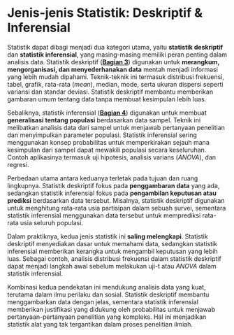 # Jenis-jenis Statistik: Deskriptif & Inferensial {sec="jenis-stat"}

Statistik dapat dibagi menjadi dua kategori utama, yaitu **statistik deskriptif** dan **statistik inferensial**, yang masing-masing memiliki peran penting dalam analisis data. Statistik deskriptif\index{Statistik deskriptif} ([**Bagian 3**](https://sunubagaskara.github.io/bukustat/3_deskriptif.html "Statistik Deskriptif")) digunakan untuk **merangkum, mengorganisasi, dan menyederhanakan data** mentah menjadi informasi yang lebih mudah dipahami. Teknik-teknik ini termasuk distribusi frekuensi, tabel, grafik, rata-rata (*mean*), median, mode, serta ukuran dispersi seperti variansi dan standar deviasi. Statistik deskriptif membantu memberikan gambaran umum tentang data tanpa membuat kesimpulan lebih luas.

Sebaliknya, statistik inferensial\index{Statistik inferensial} ([**Bagian 4**](https://sunubagaskara.github.io/bukustat/4_inferensial.html)) digunakan untuk membuat **generalisasi tentang populasi** berdasarkan data sampel. Teknik ini melibatkan analisis data dari sampel untuk menjawab pertanyaan penelitian dan menyimpulkan parameter populasi. Statistik inferensial sering menggunakan konsep probabilitas untuk memperkirakan sejauh mana kesimpulan dari sampel dapat mewakili populasi secara keseluruhan. Contoh aplikasinya termasuk uji hipotesis, analisis varians (*ANOVA*), dan regresi.

Perbedaan utama antara keduanya terletak pada tujuan dan ruang lingkupnya. Statistik deskriptif fokus pada **penggambaran data** yang ada, sedangkan statistik inferensial fokus pada **pengambilan keputusan atau prediksi** berdasarkan data tersebut. Misalnya, statistik deskriptif digunakan untuk menghitung rata-rata usia partisipan dalam sebuah survei, sementara statistik inferensial menggunakan data tersebut untuk memprediksi rata-rata usia seluruh populasi.

Dalam praktiknya, kedua jenis statistik ini **saling melengkapi**. Statistik deskriptif menyediakan dasar untuk memahami data, sedangkan statistik inferensial memberikan kerangka untuk mengambil keputusan yang lebih luas. Sebagai contoh, analisis distribusi frekuensi dalam statistik deskriptif dapat menjadi langkah awal sebelum melakukan uji-t atau *ANOVA* dalam statistik inferensial.

Kombinasi kedua pendekatan ini mendukung analisis data yang kuat, terutama dalam ilmu perilaku dan sosial. Statistik deskriptif membantu menggambarkan data dengan jelas, sementara statistik inferensial memberikan justifikasi yang didukung oleh probabilitas untuk menjawab pertanyaan-pertanyaan penelitian yang kompleks. Hal ini menjadikan statistik alat yang tak tergantikan dalam proses penelitian ilmiah.
